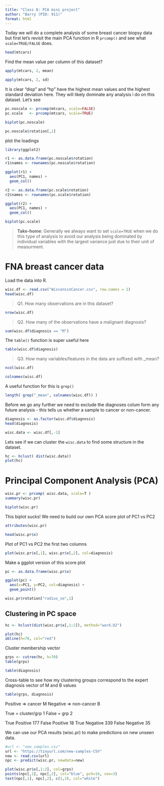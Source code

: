 ```yaml
---
title: "Class 8: PCA mini project"
author: "Barry (PID: 911)"
format: html
---
```


Today we will do a complete analysis of some breast cancer biopsy data but first let's revisit the main PCA function in R `prcomp()` and see what `scale=TRUE/FALSE` does.


```r
head(mtcars)
```

Find the mean value per column of this dataset?

```r
apply(mtcars, 2, mean)
```

```r
apply(mtcars, 2, sd)
```

It is clear "disp" and "hp" have the highest mean values and the highest standard deviation here. They will likely dominate any analysis i do on this dataset. Let's see


```r
pc.noscale <- prcomp(mtcars, scale=FALSE)
pc.scale   <- prcomp(mtcars, scale=TRUE)
```


```r
biplot(pc.noscale)
```
```r
pc.noscale$rotation[,1]
```

plot the loadings

```r
library(ggplot2)

r1 <- as.data.frame(pc.noscale$rotation)
r1$names <- rownames(pc.noscale$rotation)

ggplot(r1) +
  aes(PC1, names) +
  geom_col()

```

```r
r2 <- as.data.frame(pc.scale$rotation)
r2$names <- rownames(pc.scale$rotation)

ggplot(r2) +
  aes(PC1, names) +
  geom_col()
```
```r
biplot(pc.scale)
```

> **Take-home**: Generally we always want to set `scale=TRUE` when we do this type of analysis to avoid our analysis being dominated by individual variables with the largest variance just due to their unit of measurment.


# FNA breast cancer data

Load the data into R.

```r
wisc.df <- read.csv("WisconsinCancer.csv", row.names = 1)
head(wisc.df)
```

> Q1. How many observations are in this dataset?

```r
nrow(wisc.df)
```

> Q2. How many of the observations have a malignant diagnosis?

```r
sum(wisc.df$diagnosis == "M")
```

The `table()` function is super useful here
```r
table(wisc.df$diagnosis)
```

> Q3. How many variables/features in the data are suffixed with _mean?

```r
ncol(wisc.df)
```
```r
colnames(wisc.df)
```

A useful function for this is `grep()` 

```r
length( grep("_mean", colnames(wisc.df)) )
```

Before we go any further we need to exclude the diagnoses colum form any future analysis - this tells us whether a sample to cancer or non-cancer.

```r
diagnosis <- as.factor(wisc.df$diagnosis)
head(diagnosis)
```

```r
wisc.data <- wisc.df[,-1]
```

Lets see if we can cluster the `wisc.data` to find some structure in the dataset.

```r
hc <- hclust( dist(wisc.data))
plot(hc)
```

# Principal Component Analysis (PCA)

```r
wisc.pr <- prcomp( wisc.data, scale=T )
summary(wisc.pr)
```

```r
biplot(wisc.pr)
```

This biplot sucks! We need to build our own PCA score plot of PC1 vs PC2 

```r
attributes(wisc.pr)
```

```r
head(wisc.pr$x)
```

Plot of PC1 vs PC2 the first two columns
```r
plot(wisc.pr$x[,1], wisc.pr$x[,2], col=diagnosis)
```
Make a ggplot version of this score plot

```r
pc <- as.data.frame(wisc.pr$x)

ggplot(pc) +
  aes(x=PC1, y=PC2, col=diagnosis) +
  geom_point()
```

```r
wisc.pr$rotation["radius_se",1]
```

## Clustering in PC space

```r
hc <- hclust(dist(wisc.pr$x[,1:2]), method="ward.D2")

plot(hc)
abline(h=70, col="red")
```

Cluster membership vector
```r
grps <- cutree(hc, h=70)
table(grps)
```

```r
table(diagnosis)
```

Cross-table to see how my clustering groups correspond to the expert diagnosis vector of M and B values

```r
table(grps, diagnosis)
```
Positive => cancer M
Negative => non-cancer B

True = cluster/grp 1
False = grp 2

True Positive 177
False Positive 18
True Negative 339
False Negative 35


We can use our PCA results (wisc.pr) to make predictions on new unseen data.


```r
#url <- "new_samples.csv"
url <- "https://tinyurl.com/new-samples-CSV"
new <- read.csv(url)
npc <- predict(wisc.pr, newdata=new)
```

```r
plot(wisc.pr$x[,1:2], col=grps)
points(npc[,1], npc[,2], col="blue", pch=16, cex=3)
text(npc[,1], npc[,2], c(1,2), col="white")
```

